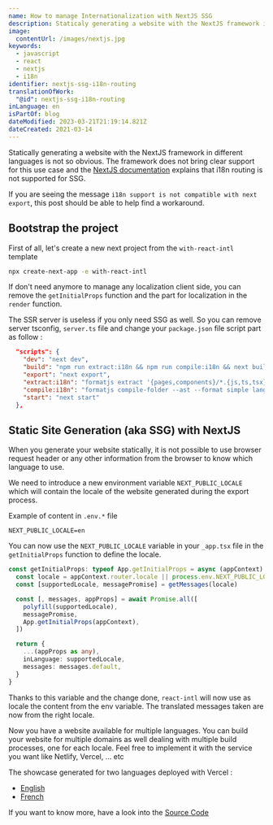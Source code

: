 ```yaml
---
name: How to manage Internationalization with NextJS SSG
description: Staticaly generating a website with the NextJS framework in different languages is not so obvious.
image:
  contentUrl: /images/nextjs.jpg
keywords:
  - javascript
  - react
  - nextjs
  - i18n
identifier: nextjs-ssg-i18n-routing
translationOfWork:
  "@id": nextjs-ssg-i18n-routing
inLanguage: en
isPartOf: blog
dateModified: 2023-03-21T21:19:14.821Z
dateCreated: 2021-03-14
---
```


Statically generating a website with the NextJS framework in different languages is not so obvious. The framework does not bring clear support for this use case and the [NextJS documentation](https://nextjs.org/docs/advanced-features/i18n-routing#how-does-this-work-with-static-generation) explains that i18n routing is not supported for SSG.

If you are seeing the message `i18n support is not compatible with next export`, this post should be able to help find a workaround.

## Bootstrap the project

First of all, let's create a new next project from the `with-react-intl` template

```bash
npx create-next-app -e with-react-intl
```

If don't need anymore to manage any localization client side, you can remove the `getInitialProps` function and the part for localization in the `render` function.

The SSR server is useless if you only need SSG as well. So you can remove server tsconfig, `server.ts` file and change your `package.json` file script part as follow :

```json
  "scripts": {
    "dev": "next dev",
    "build": "npm run extract:i18n && npm run compile:i18n && next build",
    "export": "next export",
    "extract:i18n": "formatjs extract '{pages,components}/*.{js,ts,tsx}' --format simple --id-interpolation-pattern '[sha512:contenthash:base64:6]' --out-file lang/en.json",
    "compile:i18n": "formatjs compile-folder --ast --format simple lang compiled-lang",
    "start": "next start"
  },
```

## Static Site Generation (aka SSG) with NextJS

When you generate your website statically, it is not possible to use browser request header or any other information from the browser to know which language to use.

We need to introduce a new environment variable `NEXT_PUBLIC_LOCALE` which will contain the locale of the website generated during the export process.

Example of content in `.env.*` file

```
NEXT_PUBLIC_LOCALE=en
```

You can now use the `NEXT_PUBLIC_LOCALE` variable in your `_app.tsx` file in the `getInitialProps` function to define the locale.

```ts
const getInitialProps: typeof App.getInitialProps = async (appContext) => {
  const locale = appContext.router.locale || process.env.NEXT_PUBLIC_LOCALE
  const [supportedLocale, messagePromise] = getMessages(locale)

  const [, messages, appProps] = await Promise.all([
    polyfill(supportedLocale),
    messagePromise,
    App.getInitialProps(appContext),
  ])

  return {
    ...(appProps as any),
    inLanguage: supportedLocale,
    messages: messages.default,
  }
}
```

Thanks to this variable and the change done, `react-intl` will now use as locale the content from the env variable. The translated messages taken are now from the right locale.

Now you have a website available for multiple languages. You can build your website for multiple domains as well dealing with multiple build processes, one for each locale. Feel free to implement it with the service you want like Netlify, Vercel, ... etc

The showcase generated for two languages deployed with Vercel :

- [English](https://next-showcase-ssg-en.vercel.app/)
- [French](https://next-showcase-ssg-fr.vercel.app/)

If you want to know more, have a look into the [Source Code](https://github.com/emmanuelgautier/nextjs-showcase/tree/main/packages/ssg-i18n-routing)
